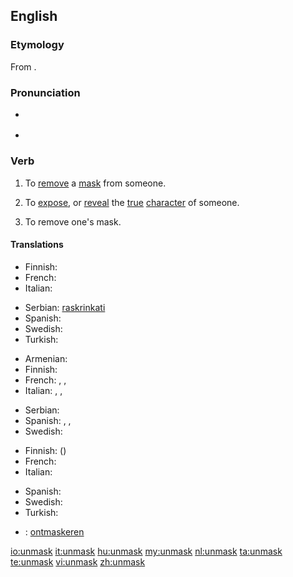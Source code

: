 ==English==

===Etymology===
From {{prefix|un|mask}}.

===Pronunciation===
* {{a|UK}} {{IPA|/ʌnˈmæsk/|/ʌnˈmɑːsk/}}
* {{a|US}} {{IPA|/ʌnˈmæsk/}}

===Verb===
{{en-verb}}

# {{transitive}} To [[remove]] a [[mask]] from someone.
# {{transitive}} To [[expose]], or [[reveal]] the [[true]] [[character]] of someone.
# {{intransitive}} To remove one's mask.

====Translations====
{{trans-top|to remove a mask from someone}}
* Finnish: {{t|fi|paljastaa}}
* French: {{t|fr|démasquer}}
* Italian: {{t-|it|smascherare}}
{{trans-mid}}
* Serbian: [[raskrinkati]]
* Spanish: {{t|es|desenmascarar}}
* Swedish: {{t|sv|avmaskera}}
* Turkish: {{t|tr|Birisinin maskesini düşürmek}}
{{trans-bottom}}

{{trans-top|to expose the true character of someone}}
* Armenian: {{t|hy|դիմակազերծել|tr=dimakazerçel|sc=Armn}}
* Finnish: {{t|fi|paljastaa}}
* French: {{t|fr|révéler}}, {{t|fr|dévoiler}}, {{t|fr|démasquer}}
* Italian: {{t-|it|smascherare}}, {{t|it|palesare}}, {{t|it|scoprire}}
{{trans-mid}}
* Serbian: {{t|sr|raskrinkati|sc=Latn}}
* Spanish: {{t|es|descubrir}}, {{t|es|revelar}}, {{t|es|demostrar}}
* Swedish: {{t|sv|avmaskera}}
{{trans-bottom}}

{{trans-top|to remove one's mask}}
* Finnish: {{t|fi|paljastaa}} ({{t|fi|itsensä}})
* French: {{t|fr|démasquer|alt=se démasquer}}
* Italian: {{t-|it|smascherarsi}}
{{trans-mid}}
* Spanish: {{t|es|desenmascararse}}
* Swedish: {{t|sv|ta av sin mask}}
* Turkish: {{t|tr|Birisinin maskesini düşürmek}}
{{trans-bottom}}

{{checktrans-top}}
* {{ttbc|Dutch}}: [[ontmaskeren]]
{{trans-bottom}}

[[io:unmask]]
[[it:unmask]]
[[hu:unmask]]
[[my:unmask]]
[[nl:unmask]]
[[ta:unmask]]
[[te:unmask]]
[[vi:unmask]]
[[zh:unmask]]